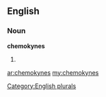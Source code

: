 ==English==

===Noun===
'''chemokynes'''

# {{plural of|[[chemokyne]]}}

[[Category:English plurals]]

[[ar:chemokynes]]
[[my:chemokynes]]